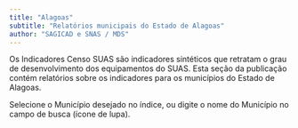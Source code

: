 ```yaml
---
title: "Alagoas"
subtitle: "Relatórios municipais do Estado de Alagoas"
author: "SAGICAD e SNAS / MDS"
---
```


Os Indicadores Censo SUAS são indicadores sintéticos que retratam o grau de desenvolvimento dos equipamentos do SUAS. Esta seção da publicação contém relatórios sobre os indicadores para os municípios do Estado de Alagoas.

Selecione o Município desejado no índice, ou digite o nome do Município no campo de busca (ícone de lupa).

